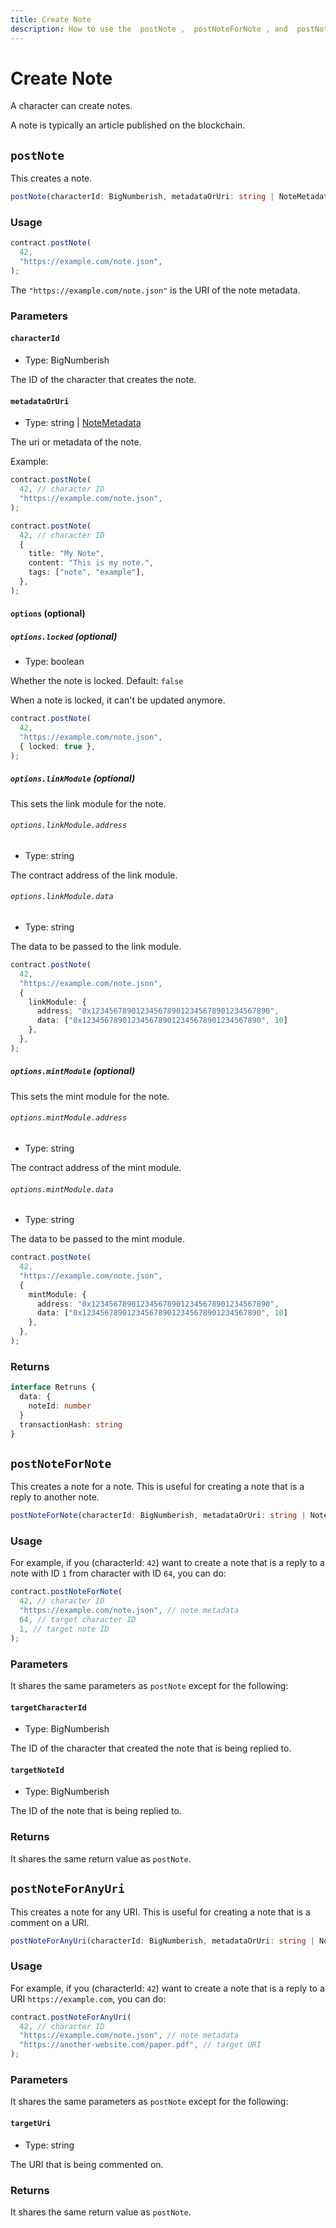 ```yaml
---
title: Create Note
description: How to use the  postNote ,  postNoteForNote , and  postNoteForAnyUri  functions in order to create notes on the blockchain.
---
```


# Create Note

A character can create notes.

A note is typically an article published on the blockchain.

## `postNote`

This creates a note.

```ts
postNote(characterId: BigNumberish, metadataOrUri: string | NoteMetadata, __namedParameters?: PostNoteOptions, overrides?: Overrides): Promise<Result<{ noteId: number; }, true>>
```

### Usage

```ts
contract.postNote(
  42,
  "https://example.com/note.json",
);
```

The `"https://example.com/note.json"` is the URI of the note metadata.

### Parameters

#### `characterId`

- Type: BigNumberish

The ID of the character that creates the note.

#### `metadataOrUri`

- Type: string | [NoteMetadata](/docs/specs/metadata/note-metadata)

The uri or metadata of the note.

Example:

```ts {3}
contract.postNote(
  42, // character ID
  "https://example.com/note.json",
);
```

```ts {3-8}
contract.postNote(
  42, // character ID
  {
    title: "My Note",
    content: "This is my note.",
    tags: ["note", "example"],
  },
);
```

#### `options` (optional)

##### `options.locked` (optional)

- Type: boolean

Whether the note is locked. Default: `false`

When a note is locked, it can't be updated anymore.

```ts {4}
contract.postNote(
  42,
  "https://example.com/note.json",
  { locked: true },
);
```

##### `options.linkModule` (optional)

This sets the link module for the note.

###### `options.linkModule.address`

- Type: string

The contract address of the link module.

###### `options.linkModule.data`

- Type: string

The data to be passed to the link module.

```ts {5-8}
contract.postNote(
  42,
  "https://example.com/note.json",
  {
    linkModule: {
      address: "0x1234567890123456789012345678901234567890",
      data: ["0x1234567890123456789012345678901234567890", 10]
    },
  },
);
```

##### `options.mintModule` (optional)

This sets the mint module for the note.

###### `options.mintModule.address`

- Type: string

The contract address of the mint module.

###### `options.mintModule.data`

- Type: string

The data to be passed to the mint module.

```ts {5-8}
contract.postNote(
  42,
  "https://example.com/note.json",
  {
    mintModule: {
      address: "0x1234567890123456789012345678901234567890",
      data: ["0x1234567890123456789012345678901234567890", 10]
    },
  },
);
```

### Returns

```ts
interface Retruns {
  data: {
    noteId: number
  }
  transactionHash: string
}
```

## `postNoteForNote`

This creates a note for a note. This is useful for creating a note that is a reply to another note.

```ts
postNoteForNote(characterId: BigNumberish, metadataOrUri: string | NoteMetadata, targetCharacterId: BigNumberish, targetNoteId: BigNumberish, __namedParameters?: PostNoteOptions, overrides?: Overrides): Promise<Result<{ noteId: number; }, true>>
```

### Usage

For example, if you (characterId: `42`) want to create a note that is a reply to a note with ID `1` from character with ID `64`, you can do:

```ts
contract.postNoteForNote(
  42, // character ID
  "https://example.com/note.json", // note metadata
  64, // target character ID
  1, // target note ID
);
```

### Parameters

It shares the same parameters as `postNote` except for the following:

#### `targetCharacterId`

- Type: BigNumberish

The ID of the character that created the note that is being replied to.

#### `targetNoteId`

- Type: BigNumberish

The ID of the note that is being replied to.

### Returns

It shares the same return value as `postNote`.

## `postNoteForAnyUri`

This creates a note for any URI. This is useful for creating a note that is a comment on a URI.

```ts
postNoteForAnyUri(characterId: BigNumberish, metadataOrUri: string | NoteMetadata, targetUri: string, __namedParameters?: PostNoteOptions, overrides?: Overrides): Promise<Result<{ noteId: number; }, true>>
```

### Usage

For example, if you (characterId: `42`) want to create a note that is a reply to a URI `https://example.com`, you can do:

```ts
contract.postNoteForAnyUri(
  42, // character ID
  "https://example.com/note.json", // note metadata
  "https://another-website.com/paper.pdf", // target URI
);
```

### Parameters

It shares the same parameters as `postNote` except for the following:

#### `targetUri`

- Type: string

The URI that is being commented on.

### Returns

It shares the same return value as `postNote`.
